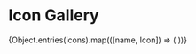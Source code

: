 

<Meta title="Icon/Gallery" />

# Icon Gallery

<IconGallery>
  {Object.entries(icons).map(([name, Icon]) => (
    <IconItem
      key={name}
      name={name
        .replace(/Icon$/, "")
        .split(/\.?(?=[A-Z])/)
        .join("-")
        .toLowerCase()}
    >
      <Icon />
    </IconItem>
  ))}
</IconGallery>
